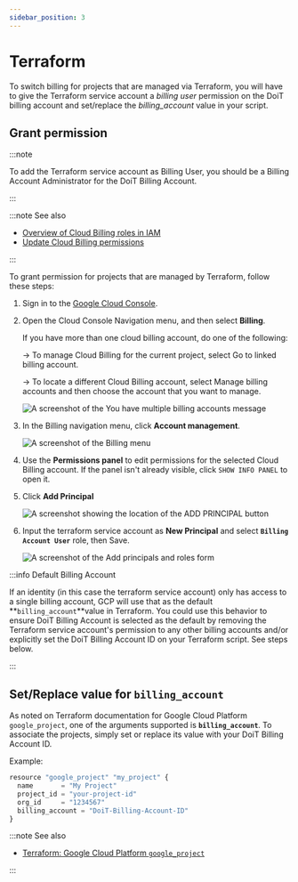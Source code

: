```yaml
---
sidebar_position: 3
---
```


# Terraform

To switch billing for projects that are managed via Terraform, you will have to give the Terraform service account a _billing user_ permission on the DoiT billing account and set/replace the _billing_account_ value in your script.

## Grant permission

:::note

To add the Terraform service account as Billing User, you should be a Billing Account Administrator for the DoiT Billing Account.

:::

:::note See also

- [Overview of Cloud Billing roles in IAM](https://cloud.google.com/billing/docs/how-to/billing-access#overview-of-cloud-billing-roles-in-cloud-iam)
- [Update Cloud Billing permissions](https://cloud.google.com/billing/docs/how-to/billing-access#update-cloud-billing-permissions)

:::

To grant permission for projects that are managed by Terraform, follow these steps:

1. Sign in to the [Google Cloud Console](https://console.cloud.google.com/?_ga=2.46935335.1241116962.1634885894-310662435.1627993656).

2. Open the Cloud Console Navigation menu, and then select **Billing**.

   If you have more than one cloud billing account, do one of the following:

   &rarr; To manage Cloud Billing for the current project, select Go to linked billing account.

   &rarr; To locate a different Cloud Billing account, select Manage billing accounts and then choose the account that you want to manage.

   ![A screenshot of the You have multiple billing accounts message](../../assets/png/gcp-you-have-multiple-billing-accounts.png)

3. In the Billing navigation menu, click **Account management**.

   ![A screenshot of the Billing menu](../../assets/png/gcp-terraform-billing-menu.png)

4. Use the **Permissions panel** to edit permissions for the selected Cloud Billing account. If the panel isn't already visible, click `SHOW INFO PANEL` to open it.

5. Click **Add Principal**

   ![A screenshot showing the location of the ADD PRINCIPAL button](../../assets/png/gcp-add-principal-button.png)

6. Input the terraform service account as **New Principal** and select **`Billing Account User`** role, then Save.

   ![A screenshot of the Add principals and roles form](../../assets/png/gcp-add-principals-and-roles-form.png)

:::info Default Billing Account

If an identity (in this case the terraform service account) only has access to a single billing account, GCP will use that as the default \*\*`billing_account`\*\*value in Terraform. You could use this behavior to ensure DoiT Billing Account is selected as the default by removing the Terraform service account's permission to any other billing accounts and/or explicitly set the DoiT Billing Account ID on your Terraform script. See steps below.

:::

## Set/Replace value for `billing_account`

As noted on Terraform documentation for Google Cloud Platform `google_project`, one of the arguments supported is **`billing_account`**. To associate the projects, simply set or replace its value with your DoiT Billing Account ID.

Example:

```javascript
resource "google_project" "my_project" {
  name       = "My Project"
  project_id = "your-project-id"
  org_id     = "1234567"
  billing_account = "DoiT-Billing-Account-ID"
}
```

:::note See also

- [Terraform: Google Cloud Platform `google_project`](https://registry.terraform.io/providers/hashicorp/google/latest/docs/resources/google_project#billing_account)

:::

